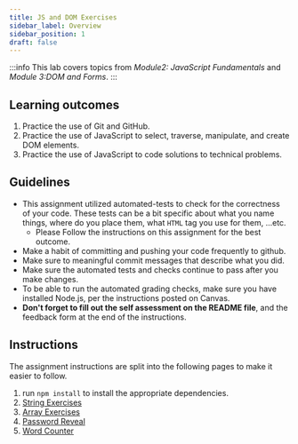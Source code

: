 ```yaml
---
title: JS and DOM Exercises
sidebar_label: Overview
sidebar_position: 1
draft: false
---
```

:::info
This lab covers topics from *Module2: JavaScript Fundamentals* and *Module 3:DOM and Forms*.
:::
## Learning outcomes
1. Practice the use of Git and GitHub.
2. Practice the use of JavaScript to select, traverse, manipulate, and create DOM elements.
3. Practice the use of JavaScript to code solutions to technical problems.

## Guidelines
* This assignment utilized automated-tests to check for the correctness of your code. These tests can be a bit specific about what you name things, where do you place them, what `HTML` tag you use for them, ...etc.
  * Please Follow the instructions on this assignment for the best outcome.
* Make a habit of committing and pushing your code frequently to github.
* Make sure to meaningful commit messages that describe what you did.
* Make sure the automated tests and checks continue to pass after you make changes.
* To be able to run the automated grading checks, make sure you have installed Node.js, per the instructions posted on Canvas.
* **Don't forget to fill out the self assessment on the README file**, and the feedback form at the end of the instructions.

## Instructions
The assignment instructions are split into the following pages to make it easier to follow.
1. run `npm install` to install the appropriate dependencies.
2. [String Exercises](string-exercises)
3. [Array Exercises](array-exercises)
4. [Password Reveal](show-password-toggle)
5. [Word Counter](word-counter)